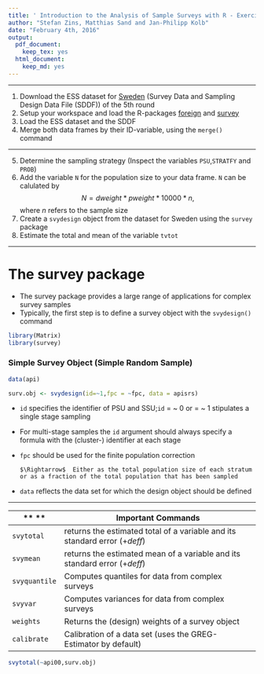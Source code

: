 ```yaml
---
title: ' Introduction to the Analysis of Sample Surveys with R - Exercise 1'
author: "Stefan Zins, Matthias Sand and Jan-Philipp Kolb"
date: "February 4th, 2016"
output:
  pdf_document:
    keep_tex: yes
  html_document:
    keep_md: yes
---
```

*** 
1. Download the ESS dataset for [Sweden](http://www.europeansocialsurvey.org/data/country.html?c=sweden) (Survey Data and Sampling Design Data File (SDDF)) of the 5th round
2. Setup your workspace and load the R-packages [foreign](https://cran.r-project.org/web/packages/foreign/foreign.pdf) and [survey](https://cran.r-project.org/web/packages/survey/index.html)
3. Load the ESS dataset and the SDDF
4. Merge both data frames by their ID-variable, using the `merge()` command

***

5. Determine the sampling strategy (Inspect the variables `PSU`,`STRATFY` and `PROB`)
6. Add the variable `N` for the population size to your data frame. `N` can be calulated by
$$N= dweight* pweight *10000*n \text{,}$$
where $n$ refers to the sample size
7. Create a `svydesign` object from the dataset for Sweden using the `survey` package
8. Estimate the total and mean of the variable `tvtot`

*** 
# The survey package
- The survey package provides a large range of applications for complex survey samples
- Typically, the first step is to define a survey object with the `svydesign()` command

```r
library(Matrix)
library(survey)
```

### Simple Survey Object (Simple Random Sample)

```r
data(api)

surv.obj <- svydesign(id=~1,fpc = ~fpc, data = apisrs)
```

- `id` specifies the identifier of PSU and SSU;`id` $=$ \~ 0 or $=$ \~ 1 stipulates a single stage sampling
- For multi-stage samples the `id` argument should always specify a formula with the (cluster-) identifier at each stage
- `fpc` should be used for the finite population correction

      $\Rightarrow$  Either as the total population size of each stratum or as a fraction of the total population that has been sampled  
- `data` reflects the data set for which the design object should be defined

***

 
** ** | **Important Commands**
-----------|-----------------------------------------------------------------------------
`svytotal` |  returns the estimated total of a variable  and its standard error ($+ deff$)
`svymean` |  returns the estimated mean of a variable and its standard error ($+ deff$)
`svyquantile` |  Computes quantiles for data from complex surveys
`svyvar` |  Computes variances  for data from complex surveys
`weights` |  Returns the (design) weights of a survey object
`calibrate` | Calibration of a data set (uses the GREG-Estimator by default)



```r
svytotal(~api00,surv.obj)
```



